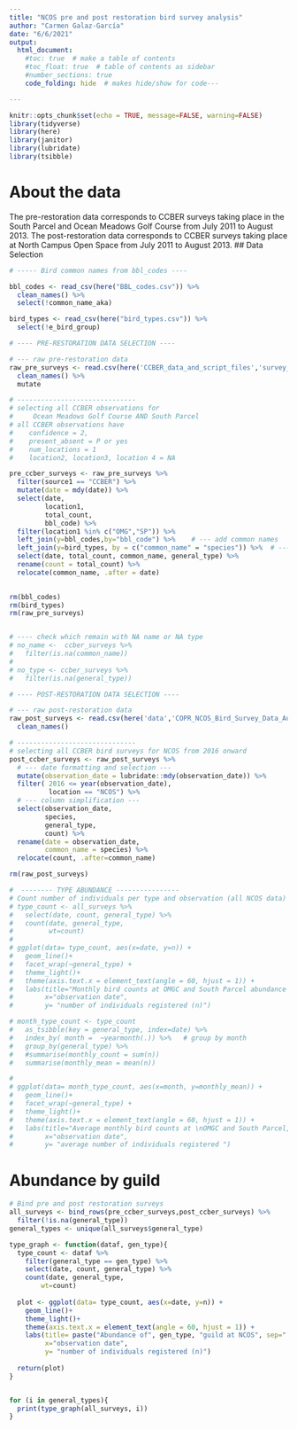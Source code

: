 ```yaml
---
title: "NCOS pre and post restoration bird survey analysis"
author: "Carmen Galaz-García"
date: "6/6/2021"
output: 
  html_document:
    #toc: true  # make a table of contents
    #toc_float: true  # table of contents as sidebar
    #number_sections: true  
    code_folding: hide  # makes hide/show for code---

---
```


```r
knitr::opts_chunk$set(echo = TRUE, message=FALSE, warning=FALSE)
library(tidyverse)
library(here)
library(janitor)
library(lubridate)
library(tsibble)
```

# About the data
The pre-restoration data corresponds to CCBER surveys taking place in the South Parcel and Ocean Meadows Golf Course from July 2011 to August 2013.
The post-restoration data corresponds to CCBER surveys taking place at North Campus Open Space from July 2011 to August 2013.
## Data Selection

```r
# ----- Bird common names from bbl_codes ----

bbl_codes <- read_csv(here("BBL_codes.csv")) %>% 
  clean_names() %>% 
  select(!common_name_aka)

bird_types <- read_csv(here("bird_types.csv")) %>% 
  select(!e_bird_group)
```


```r
# ---- PRE-RESTORATION DATA SELECTION ----

# --- raw pre-restoration data
raw_pre_surveys <- read.csv(here('CCBER_data_and_script_files','survey_data.csv')) %>%
  clean_names() %>% 
  mutate

# ------------------------------
# selecting all CCBER observations for 
#     Ocean Meadows Golf Course AND South Parcel
# all CCBER observations have 
#    confidence = 2, 
#    present_absent = P or yes
#    num_locations = 1 
#    location2, location3, location 4 = NA

pre_ccber_surveys <- raw_pre_surveys %>% 
  filter(source1 == "CCBER") %>% 
  mutate(date = mdy(date)) %>% 
  select(date,
         location1, 
         total_count,
         bbl_code) %>% 
  filter(location1 %in% c("OMG","SP")) %>%
  left_join(y=bbl_codes,by="bbl_code") %>%    # --- add common names
  left_join(y=bird_types, by = c("common_name" = "species")) %>%  # --- add general_type
  select(date, total_count, common_name, general_type) %>% 
  rename(count = total_count) %>% 
  relocate(common_name, .after = date)
  

rm(bbl_codes)
rm(bird_types)
rm(raw_pre_surveys)


# ---- check which remain with NA name or NA type
# no_name <-  ccber_surveys %>% 
#   filter(is.na(common_name))
# 
# no_type <- ccber_surveys %>% 
#   filter(is.na(general_type))

```


```r
# ---- POST-RESTORATION DATA SELECTION ----

# --- raw post-restoration data
raw_post_surveys <- read.csv(here('data','COPR_NCOS_Bird_Survey_Data_Aug2017_Aug2019.csv')) %>% 
  clean_names()

# ------------------------------
# selecting all CCBER bird surveys for NCOS from 2016 onward
post_ccber_surveys <- raw_post_surveys %>% 
  # --- date formatting and selection ---
  mutate(observation_date = lubridate::mdy(observation_date)) %>%
  filter( 2016 <= year(observation_date),
          location == "NCOS") %>% 
  # --- column simplification ---
  select(observation_date, 
         species,
         general_type,
         count) %>% 
  rename(date = observation_date,
         common_name = species) %>% 
  relocate(count, .after=common_name)

rm(raw_post_surveys)
```

```r


#  -------- TYPE ABUNDANCE ----------------
# Count number of individuals per type and observation (all NCOS data)
# type_count <- all_surveys %>% 
#   select(date, count, general_type) %>% 
#   count(date, general_type, 
#         wt=count) 
# 
# ggplot(data= type_count, aes(x=date, y=n)) +
#   geom_line()+
#   facet_wrap(~general_type) +
#   theme_light()+
#   theme(axis.text.x = element_text(angle = 60, hjust = 1)) +
#   labs(title="Monthly bird counts at OMGC and South Parcel abundance by general type",
#        x="observation date",
#        y= "number of individuals registered (n)")
```


```r
# month_type_count <- type_count
#   as_tsibble(key = general_type, index=date) %>% 
#   index_by( month =  ~yearmonth(.)) %>%   # group by month
#   group_by(general_type) %>% 
#   #summarise(monthly_count = sum(n))
#   summarise(monthly_mean = mean(n))

# 
# ggplot(data= month_type_count, aes(x=month, y=monthly_mean)) +
#   geom_line()+
#   facet_wrap(~general_type) +
#   theme_light()+
#   theme(axis.text.x = element_text(angle = 60, hjust = 1)) +
#   labs(title="Average monthly bird counts at \nOMGC and South Parcel, grouping by general type",
#        x="observation date",
#        y= "average number of individuals registered ")
```


# Abundance by guild


```r
# Bind pre and post restoration surveys
all_surveys <- bind_rows(pre_ccber_surveys,post_ccber_surveys) %>% 
  filter(!is.na(general_type))
general_types <- unique(all_surveys$general_type)

type_graph <- function(dataf, gen_type){
  type_count <- dataf %>% 
    filter(general_type == gen_type) %>% 
    select(date, count, general_type) %>% 
    count(date, general_type, 
        wt=count) 
  
  plot <- ggplot(data= type_count, aes(x=date, y=n)) +
    geom_line()+
    theme_light()+
    theme(axis.text.x = element_text(angle = 60, hjust = 1)) +
    labs(title= paste("Abundance of", gen_type, "guild at NCOS", sep=" "),
         x="observation date",
         y= "number of individuals registered (n)")  
  
  return(plot)  
}


for (i in general_types){
  print(type_graph(all_surveys, i))
}

```


